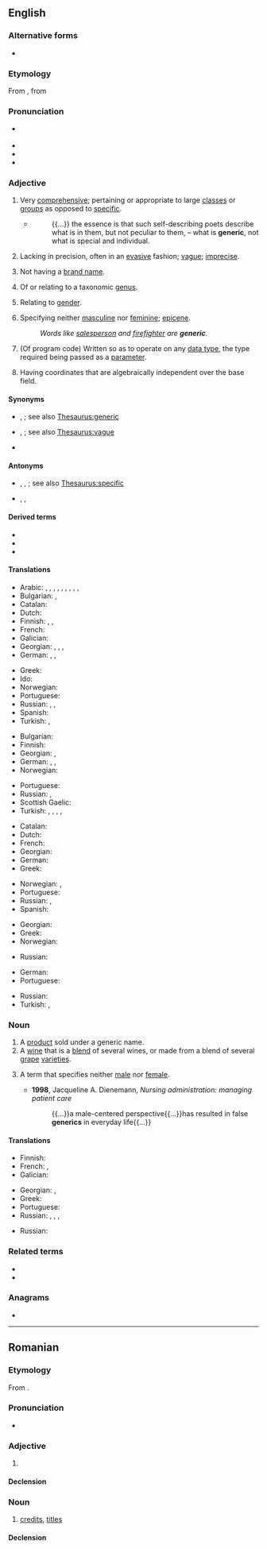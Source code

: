 {{also|genèric}}
==English==
{{wikipedia}}

===Alternative forms===
* {{l|en|generick}} {{qualifier|obsolete}}

===Etymology===
{{PIE root|en|ǵenh₁}}
From {{etyl|frm|en}} {{m|frm|générique}}, from {{etyl|la|en}} {{m|la|genus||genus, kind}}

===Pronunciation===
* {{a|RP}} {{IPA|en|/dʒɪˈnɛɹɪk/}}
* {{audio|en|en-us-generic.ogg|Audio (US)}}
* {{hyphenation|en|gen|er|ic}}
* {{rhymes|en|ɛrɪk}}

===Adjective===
{{en-adj}}

# Very [[comprehensive]]; pertaining or appropriate to large [[class]]es or [[group]]s as opposed to [[specific]].
#* {{rfdatek|en|Walter Bagehot}}
#*: {{...}} the essence is that such self-describing poets describe what is in them, but not peculiar to them, – what is '''generic''', not what is special and individual.
# Lacking in precision, often in an [[evasive]] fashion; [[vague]]; [[imprecise]].
# {{lb|en|of a product or drug}} Not having a [[brand name]].
# {{lb|en|biology|not comparable}} Of or relating to a taxonomic [[genus]].
# Relating to [[gender]].
# {{lb|en|grammar}} Specifying neither [[masculine]] nor [[feminine]]; [[epicene]].
#: ''Words like [[salesperson]] and [[firefighter]] are '''generic'''.''
# {{lb|en|computing}} (Of program code) Written so as to operate on any [[data type]], the type required being passed as a [[parameter]].
# {{lb|en|geometry|of a [[point]]}} Having coordinates that are algebraically independent over the base field.

====Synonyms====
* {{sense|comprehensive}} {{l|en|broad}}, {{l|en|general}}; see also [[Thesaurus:generic]]
* {{sense|lacking in precision}} {{l|en|fuzzy}}, {{l|en|indefinite}}; see also [[Thesaurus:vague]]
* {{sense|lacking a brand}} {{l|en|unbranded}}

====Antonyms====
* {{sense|comprehensive}} {{l|en|specific}}, {{l|en|particular}}, {{l|en|concrete}}; see also [[Thesaurus:specific]]
* {{sense|lacking a brand}} {{l|en|non-generic}}, {{l|en|proprietary}}, {{l|en|branded}}

====Derived terms====
* {{l|en|genericity}}
* {{l|en|genericness}}
* {{l|en|generic you}}

====Translations====
{{trans-top|very comprehensive}}
* Arabic: {{t|ar|إِجْمالِيّ}}, {{t|ar|جامِع}}, {{t|ar|شامِل}}, {{t+|ar|شُمُولِيّ}}, {{t|ar|عامّ}}, {{t|ar|عُمُومِيّ}}, {{t|ar|عَمِيم}}, {{t|ar|كُلِّيّ}}, {{t+|ar|مُحِيط}}, {{t+|ar|مُطْلَق}}
* Bulgarian: {{t+|bg|обширен|sc=Cyrl}}, {{t|bg|неспецифичен|sc=Cyrl}}
* Catalan: {{t|ca|genèric}}
* Dutch: {{t+|nl|generiek}}
* Finnish: {{t+|fi|yleinen}}, {{t|fi|yleis-}}, {{t+|fi|geneerinen}}
* French: {{t+|fr|générique}}
* Galician: {{t|gl|xenérico|m}}
* Georgian: {{t|ka|ზოგადი}}, {{t|ka|საზოგადო}}, {{t|ka|განზოგადებული}}, {{t|ka|საერთო}}
* German: {{t+|de|allgemein}}, {{t+|de|generisch}}, {{t+|de|typisch}}
{{trans-mid}}
* Greek: {{t+|el|γενικός|m}}
* Ido: {{t+|io|generala}}
* Norwegian: {{t|no|generisk}}
* Portuguese: {{t+|pt|genérico}}
* Russian: {{t+|ru|о́бщий}}, {{t+|ru|обобщённый}} {{qualifier|generalized}}, {{t+|ru|всео́бщий}} {{qualifier|general, universal}}
* Spanish: {{t+|es|genérico}}
* Turkish: {{t+|tr|genelleyici}}, {{t+|tr|kapsamlı}}
{{trans-bottom}}

{{trans-top|of, or relating to a genus}}
* Bulgarian: {{t+|bg|родов|sc=Cyrl}}
* Finnish: {{t|fi|suku-}}
* Georgian: {{t|ka|გვაროვნული}}, {{t|ka|სახეობრივი}}
* German: {{t|de|artmäßig}}, {{t|de|gattungsmäßig}}, {{t|de|arttypisch}}
* Norwegian: {{t|no|generisk}}
{{trans-mid}}
* Portuguese: {{t+|pt|genérico}}
* Russian: {{t+|ru|родово́й}}, {{t+|ru|видово́й}}
* Scottish Gaelic: {{t|gd|gneitheach}}
* Turkish: {{t|tr|cinsle ilgili}}, {{t|tr|eşdeğer}}, {{t|tr|familyaya ait|alt=familyaya āit}}, {{t|tr|soya mahsus}}, {{t|tr|soya özgü}}
{{trans-bottom}}

{{trans-top|not having a brand name}}
* Catalan: {{t|ca|genèric}}
* Dutch: {{t+|nl|generiek}}
* French: {{t+|fr|générique}}
* Georgian: {{t|ka|შაბლონური}}
* German: {{t+|de|Generikum|n}}
* Greek: {{t+|el|γενόσημο|n}} {{qualifier|of a drug}}
{{trans-mid}}
* Norwegian: {{t|no|merkelo/s}}, {{t|no|generisk}}
* Portuguese: {{t+|pt|genérico}}
* Russian: {{t+|ru|нема́рочный}}, {{t|ru|безма́рочный}}
* Spanish: {{t+|es|genérico}} {{qualifier|of a drug}}
{{trans-bottom}}

{{trans-top|specifying neither masculine nor feminine e.g. salesperson}}
* Georgian: {{t|ka|ზოგადი}}
* Greek: {{t+|el|ουδέτερο|n}}
* Norwegian: {{t|no|kjo/nnsno/ytral}}
{{trans-mid}}
* Russian: {{t+|ru|о́бщий}}
{{trans-bottom}}

{{trans-top|(computing) written so as to operate on any data type}}
* German: {{t+|de|generisch}}
* Portuguese: {{t+|pt|genérico}}
{{trans-mid}}
* Russian: {{t+|ru|обобщённый}}
* Turkish: {{t+|tr|jenerik}}, {{t|tr|üreysel}}
{{trans-bottom}}

===Noun===
{{en-noun}}

# A [[product]] sold under a generic name.
# A [[wine]] that is a [[blend]] of several wines, or made from a blend of several [[grape]] [[varieties]].
# {{lb|en|grammar}} A term that specifies neither [[male]] nor [[female]].
#* '''1998''', Jacqueline A. Dienemann, ''Nursing administration: managing patient care''
#*: {{...}}a male-centered perspective{{...}}has resulted in false '''generics''' in everyday life{{...}}

====Translations====
{{trans-top|a product sold under a generic name}}
* Finnish: {{t|fi|[[geneerinen]] [[tuote]]}}
* French: {{t+|fr|médicament générique|m}}, {{t|fr|produit générique|m}}
* Galician: {{t|gl|xenérico|m}}
{{trans-mid}}
* Georgian: {{t|ka|ჯენერიკი}}, {{t|ka|არაგამორჩეული პროდუქტი}}
* Greek: {{t+|el|γενόσημος|m}}
* Portuguese: {{t+|pt|genérico|m}}
* Russian: {{t+|ru|джене́рик|m|tr=dženɛ́rik}}, {{t+|ru|джене́рик|m}} {{qualifier|medicine}}, {{t|ru|[[непатентованный|непатенто́ванное]] [[лекарственный|лека́рственное]] [[сре́дство]]|n}}, {{t|ru|[[нема́рочный]]/[[безма́рочный]] [[това́р]]|m}}
{{trans-bottom}}

{{trans-top|a wine that is a blend of several wines, or made from a blend of several grape varieties}}
* Russian: {{t|ru|[[немарочный|нема́рочное]] [[вино́]]|n}}
{{trans-mid}}
{{trans-bottom}}

===Related terms===
* {{l|en|gender}}
* {{l|en|genus}}

===Anagrams===
* {{anagrams|en|a=ceeginr|energic}}

----

==Romanian==

===Etymology===
From {{bor|ro|fr|générique}}.

===Pronunciation===
* {{IPA|ro|/dʒeˈne.rik/}}

===Adjective===
{{ro-adj}}

# {{l|en|generic}}

====Declension====
{{ro-adj-4}}

===Noun===
{{ro-noun|n|generice}}

# {{lb|pl|television|film}} [[credit]]s, [[title]]s

====Declension====
{{ro-noun-n}}